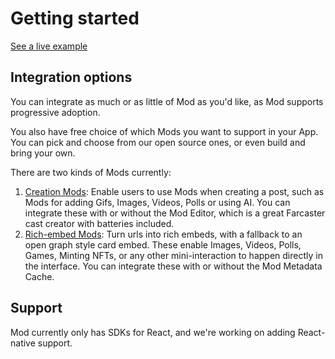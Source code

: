 # Getting started

[See a live example](https://example-nextjs.modprotocol.org)

## Integration options

You can integrate as much or as little of Mod as you'd like, as Mod supports progressive adoption.

You also have free choice of which Mods you want to support in your App. You can pick and choose from our open source ones, or even build and bring your own.

There are two kinds of Mods currently:

1. [Creation Mods](creation.mdx): Enable users to use Mods when creating a post, such as Mods for adding Gifs, Images, Videos, Polls or using AI.
   You can integrate these with or without the Mod Editor, which is a great Farcaster cast creator with batteries included.
2. [Rich-embed Mods](rich-embeds.mdx): Turn urls into rich embeds, with a fallback to an open graph style card embed. These enable Images, Videos, Polls, Games, Minting NFTs,
   or any other mini-interaction to happen directly in the interface.
   You can integrate these with or without the Mod Metadata Cache.

## Support

Mod currently only has SDKs for React, and we're working on adding React-native support.
